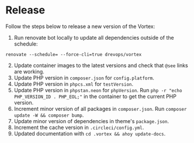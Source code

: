 # Release

Follow the steps below to release a new version of the Vortex:

1. Run renovate bot locally to update all dependencies outside of the schedule:
```
renovate --schedule= --force-cli=true drevops/vortex
```
2. Update container images to the latest versions and check that `@see` links are working.
3. Update PHP version in `composer.json` for `config.platform`.
4. Update PHP version in `phpcs.xml` for `testVersion`.
5. Update PHP version in `phpstan.neon` for `phpVersion`. Run `php -r "echo PHP_VERSION_ID . PHP_EOL;"` in the container to get the current PHP version.
6. Increment minor version of all packages in `composer.json`. Run `composer update -W && composer bump`.
7. Update minor version of dependencies in theme's `package.json`.
8. Increment the cache version in `.circleci/config.yml`.
9. Updated documentation with `cd .vortex && ahoy update-docs`.
